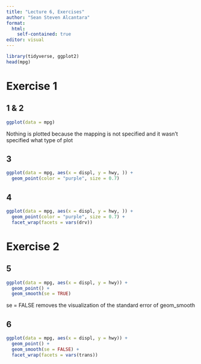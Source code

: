 ```yaml
---
title: "Lecture 6, Exercises"
author: "Sean Steven Alcantara"
format: 
  html:
    self-contained: true
editor: visual
---
```


```r
library(tidyverse, ggplot2)
head(mpg)
```

# Exercise 1

## 1 & 2

```r
ggplot(data = mpg)
```

Nothing is plotted because the mapping is not specified and it wasn't specified what type of plot

## 3

```r
ggplot(data = mpg, aes(x = displ, y = hwy, )) +
  geom_point(color = "purple", size = 0.7)
```

## 4

```r
ggplot(data = mpg, aes(x = displ, y = hwy, )) +
  geom_point(color = "purple", size = 0.7) +
  facet_wrap(facets = vars(drv))
```

# Exercise 2

## 5

```r
ggplot(data = mpg, aes(x = displ, y = hwy)) +
  geom_point() +
  geom_smooth(se = TRUE)
```

se = FALSE removes the visualization of the standard error of geom_smooth\

## 6

```r
ggplot(data = mpg, aes(x = displ, y = hwy)) + 
  geom_point() +
  geom_smooth(se = FALSE) +
  facet_wrap(facets = vars(trans))
```
